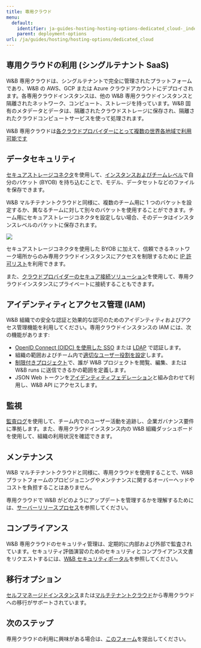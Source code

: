 ---
title: 専用クラウド
menu:
  default:
    identifier: ja-guides-hosting-hosting-options-dedicated_cloud-_index
    parent: deployment-options
url: /ja/guides/hosting/hosting-options/dedicated_cloud
---

## 専用クラウドの利用 (シングルテナント SaaS)

W&B 専用クラウドは、シングルテナントで完全に管理されたプラットフォームであり、W&B の AWS、GCP または Azure クラウドアカウントにデプロイされます。各専用クラウドインスタンスは、他の W&B 専用クラウドインスタンスと隔離されたネットワーク、コンピュート、ストレージを持っています。W&B 固有のメタデータとデータは、隔離されたクラウドストレージに保存され、隔離されたクラウドコンピュートサービスを使って処理されます。

W&B 専用クラウドは[各クラウドプロバイダーにとって複数の世界各地域で利用可能です](/ja/./dedicated_regions)

## データセキュリティ

[セキュアストレージコネクタ](/ja/guides/hosting/data-security/secure-storage-connector)を使用して、[インスタンスおよびチームレベル](/ja/guides/hosting/data-security/secure-storage-connector.md#configuration-options)で自分のバケット (BYOB) を持ち込むことで、モデル、データセットなどのファイルを保存できます。

W&B マルチテナントクラウドと同様に、複数のチーム用に 1 つのバケットを設定するか、異なるチームに対して別々のバケットを使用することができます。チーム用にセキュアストレージコネクタを設定しない場合、そのデータはインスタンスレベルのバケットに保存されます。

<Frame>
    <img src="/images/hosting/dedicated_cloud_arch.png"  />
</Frame>

セキュアストレージコネクタを使用した BYOB に加えて、信頼できるネットワーク場所からのみ専用クラウドインスタンスにアクセスを制限するために [IP 許可リスト](/ja/guides/hosting/data-security/ip-allowlisting)を利用できます。

また、[クラウドプロバイダーのセキュア接続ソリューション](/ja/guides/hosting/data-security/private-connectivity)を使用して、専用クラウドインスタンスにプライベートに接続することもできます。

## アイデンティティとアクセス管理 (IAM)

W&B 組織での安全な認証と効果的な認可のためのアイデンティティおよびアクセス管理機能を利用してください。専用クラウドインスタンスの IAM には、次の機能があります:

* [OpenID Connect (OIDC) を使用した SSO](/ja/guides/hosting/iam/authentication/sso) または [LDAP](/ja/guides/hosting/iam/authentication/ldap) で認証します。
* 組織の範囲およびチーム内で[適切なユーザー役割を設定](/ja/guides/hosting/iam/access-management/manage-organization.md#assign-or-update-a-users-role)します。
* [制限付きプロジェクト](/ja/guides/hosting/iam/access-management/restricted-projects)で、誰が W&B プロジェクトを閲覧、編集、または W&B runs に送信できるかの範囲を定義します。
* JSON Web トークンを[アイデンティティフェデレーション](/ja/guides/hosting/iam/authentication/identity_federation)と組み合わせて利用し、W&B API にアクセスします。

## 監視

[監査ログ](/ja/guides/hosting/monitoring-usage/audit-logging)を使用して、チーム内でのユーザー活動を追跡し、企業ガバナンス要件に準拠します。また、専用クラウドインスタンス内の W&B 組織ダッシュボードを使用して、組織の利用状況を確認できます。

## メンテナンス

W&B マルチテナントクラウドと同様に、専用クラウドを使用することで、W&B プラットフォームのプロビジョニングやメンテナンスに関するオーバーヘッドやコストを負担することはありません。

専用クラウドで W&B がどのようにアップデートを管理するかを理解するためには、[サーバーリリースプロセス](/ja/guides/hosting/hosting-options/self-managed/server-upgrade-process)を参照してください。

## コンプライアンス

W&B 専用クラウドのセキュリティ管理は、定期的に内部および外部で監査されています。セキュリティ評価演習のためのセキュリティとコンプライアンス文書をリクエストするには、[W&B セキュリティポータル](https://security.wandb.ai/)を参照してください。

## 移行オプション

[セルフマネージドインスタンス](/ja/guides/hosting/hosting-options/self-managed/)または[マルチテナントクラウド](/ja/../saas_cloud)から専用クラウドへの移行がサポートされています。

## 次のステップ

専用クラウドの利用に興味がある場合は、[このフォーム](https://wandb.ai/site/for-enterprise/dedicated-saas-trial)を提出してください。